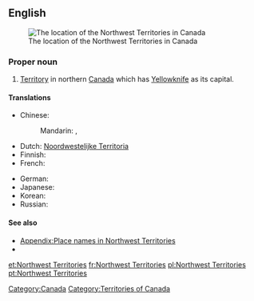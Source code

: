 ==English==
[[File:Northwest Territories-map.png|thumb|The location of the Northwest Territories in Canada]]
===Proper noun===
{{en-proper noun|sg=[[northwest|Northwest]] [[territories|Territories]]}}

# [[territory|Territory]] in northern [[Canada]] which has [[Yellowknife]] as its capital.

====Translations====
{{trans-top|Territory in northern Canada}}
* Chinese:
*: Mandarin: {{t|zh|西北地區|sc=Hani}}, {{t|zh|西北地区|tr=Xī-Běi dìqū|sc=Hani}}
* Dutch: [[Noordwestelijke Territoria]]
* Finnish: {{t|fi|Luoteisterritoriot|p}}
* French: {{t+|fr|Territoires du Nord-Ouest|m|p}}
{{trans-mid}}
* German: {{t|de|Nordwest-Territorien|f|p}}
* Japanese: {{t|ja|ノースウエスト準州|tr=Nōsuwesuto junshū|sc=Jpan}}
* Korean: {{t|ko|노스웨스트 준주|tr=Noseuweseuteu junju|sc=Kore}}
* Russian: {{t|ru|Северо-Западные территории|f|p|tr=Sévero-Západnyje territóriii|sc=Cyrl}}
{{trans-bottom}}

====See also====
* [[Appendix:Place names in Northwest Territories]]
* {{pedia}}

[[Category:Canada]]
[[Category:Territories of Canada]]

[[et:Northwest Territories]]
[[fr:Northwest Territories]]
[[pl:Northwest Territories]]
[[pt:Northwest Territories]]